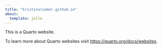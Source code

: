 ```yaml
---
title: "kristinariemer.github.io"
about: 
  template: jolla
---
```


This is a Quarto website.

To learn more about Quarto websites visit <https://quarto.org/docs/websites>.
